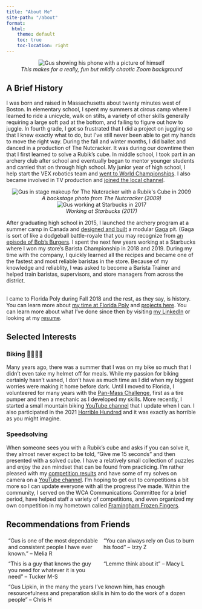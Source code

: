 ```yaml
---
title: "About Me"
site-path: "/about"
format:
  html:
    theme: default
    toc: true
    toc-location: right
---
```


<style>
	.flex-container {
    display: flex;
    flex-wrap: wrap;
  }

  .flex-item {
    flex: 33.33%;
    padding: 5px;
  }

  @media (max-width: 700px) {
    .flex-item {
      flex: 100%;
    }
  }
</style>

<center><img src="/assets/gus_double_gus.jpg" 
			 style="max-height: 315px;"
			 alt="Gus showing his phone with a picture of himself"/></center>
<center><em>This makes for a really, fun but mildly chaotic Zoom background</em></center>

## A Brief History

::: {.grid}

::: {.g-col-9}
I was born and raised in Massachusetts about twenty minutes west of Boston. In
elementary school, I spent my summers at circus camp where I learned to ride a
unicycle, walk on stilts, a variety of other skills generally requiring a large
soft pad at the bottom, and failing to figure out how to juggle. In fourth
grade, I got so frustrated that I did a project on juggling so that I knew
exactly what to do, but I've still never been able to get my hands to move the
right way. During the fall and winter months, I did ballet and danced in a
production of The Nutcracker. It was during our downtime then that I first
learned to solve a Rubik's cube. In middle school, I took part in an archery
club after school and eventually began to mentor younger students and carried
that on through high school. My junior year of high school, I help start the VEX
robotics team and [went to World
Championships](https://patch.com/massachusetts/framingham/flyers-competing-in-world-championships-in-california).
I also became involved in TV production and [joined the local
channel](https://www.wickedlocal.com/story/bulletin-tab/2015/06/07/access-framingham-celebrates-new-home/34390600007/).
:::
::: {.g-col-3}
<center><img src="/assets/ballet_cube.jpg" 
             style="max-height: 315px;"
             alt="Gus in stage makeup for The Nutcracker with a Rubik's Cube in 2009"/>
<br>
<em>A backstage photo from The Nutcracker (2009)</em>
</center>
:::

::: {.g-col-3}
<center><img src="/assets/gus_barista.jpg" 
             style="max-height: 250px;"
             alt="Gus working at Starbucks in 2017"/>
<br>
<em>Working at Starbucks (2017)</em>
</center>
:::
::: {.g-col-9}
After graduating high school in 2015, I launched the archery program at a summer
camp in Canada and [designed and
built](https://www.brandeis.edu/precollege/pdfs/gaga-pit.pdf) a modular
[Gaga](https://www.gagacenter.com/nyc/about/what-is-gaga/) pit. (Gaga is sort of
like a dodgeball battle-royale that you may recognize from [an episode of Bob's
Burgers](https://bobs-burgers.fandom.com/wiki/Y_Tu_Ga-Ga_Tambien). I spent the
next few years working at a Starbucks where I won my store's Barista
Championship in 2018 and 2019. During my time with the company, I quickly
learned all the recipes and became one of the fastest and most reliable baristas
in the store. Because of my knowledge and reliablity, I was asked to become a
Barista Trainer and helped train baristas, supervisors, and store managers from
across the district.
:::
:::
<br>
I came to Florida Poly during Fall 2018 and the rest, as they say, is history.
You can learn more about [my time at Florida
Poly](https://floridapoly.edu/search/?q=gus+lipkin) and [projects here](/). You
can learn more about what I've done since then by visiting [my
LinkedIn](https://www.linkedin.com/in/guslipkin/) or looking at my
[resume](resume.html).

## Selected Interests

### Biking 🚴‍♂️🚵‍♂️

Many years ago, there was a summer that I was on my bike so much that I didn't
even take my helmet off for meals. While my passion for biking certainly hasn't
waned, I don't have as much time as I did when my biggest worries were making it
home before dark. Until I moved to Florida, I volunteered for many years with
the [Pan-Mass Challenge](https://www.pmc.org), first as a tire pumper and then a
mechanic as I developed my skills. More recently, I started a small mountain
biking [YouTube
channel](https://www.youtube.com/channel/UCxIYX617QqHZgZ2DmxmbS4A) that I update
when I can. I also participated in the 2021 [Horrible
Hundred](https://www.horrible-hundred.com) and it was exactly as horrible as you
might imagine.

### Speedsolving

When someone sees you with a Rubik's cube and asks if you can solve it, they
almost never expect to be told, "Give me 15 seconds" and then presented with a
solved cube. I have a relatively small collection of puzzles and enjoy the zen
mindset that can be found from practicing. I'm rather pleased with my
[competition results](https://www.worldcubeassociation.org/persons/2013LIPK01)
and have some of my solves on camera on a [YouTube
channel](https://www.youtube.com/channel/UCLH9e8AUL8Pw2T0H2hoPj9Q). I'm hoping
to get out to competitions a bit more so I can update everyone with all the
progress I've made. Within the community, I served on the WCA Communications
Committee for a brief period, have helped staff a variety of competitions, and
even organized my own competition in my hometown called [Framingham Frozen
Fingers](https://www.worldcubeassociation.org/competitions/FraminghamFrozenFingers2018).

## Recommendations from Friends

<div class="flex-container">
  <div class="flex-item">"Gus is one of the most dependable and consistent people I have ever known." – Melia R</div>
  <div class="flex-item">"You can always rely on Gus to burn his food" – Izzy Z</div>
  <div class="flex-item">"This is a guy that knows the guy you need for whatever it is you need" – Tucker M-S</div>
  <div class="flex-item">"Lemme think about it" – Macy L</div>
  <div class="flex-item">"Gus Lipkin, in the many the years I've known him, has enough resourcefulness and preparation skills in him to do the work of a dozen people" – Chris H</div>
</div>
